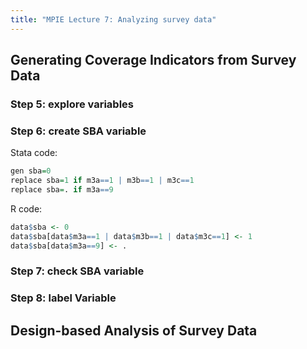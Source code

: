 ```yaml
---
title: "MPIE Lecture 7: Analyzing survey data"
---
```


## Generating Coverage Indicators from Survey Data

### Step 5: explore variables 

### Step 6: create SBA variable

Stata code:
```r
gen sba=0
replace sba=1 if m3a==1 | m3b==1 | m3c==1
replace sba=. if m3a==9
```

R code:
```r
data$sba <- 0
data$sba[data$m3a==1 | data$m3b==1 | data$m3c==1] <- 1
data$sba[data$m3a==9] <- .
```

### Step 7: check SBA variable


### Step 8: label Variable


## Design-based Analysis of Survey Data








